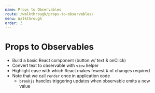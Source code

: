 ```yaml
---
name: Props to Observables
route: /walkthrough/props-to-observables/
menu: Walkthrough
order: 3
---
```


# Props to Observables

- Build a basic React component (button w/ text & onClick)
- Convert text to observable with `view` helper
- Highlight ease with which React makes fewest # of changes required
- Note that we call `render` once in application code
    - `brookjs` handles triggering updates when observable emits a new value
